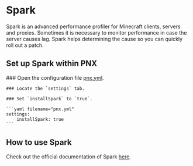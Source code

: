 
# Spark
Spark is an advanced performance profiler for Minecraft clients, servers and proxies.
Sometimes it is necessary to monitor performance in case the server causes lag. Spark helps determining the cause so you can quickly roll out a patch.

## Set up Spark within PNX

<Steps>
    ### Open the configuration file <a href="/configuration/files/pnx-yml">pnx.yml</a>.

    ### Locate the `settings` tab.
    
    ### Set `installSpark` to `true`.

    ```yaml filename="pnx.yml"
    settings:
        installSpark: true
    ```
</Steps>

## How to use Spark
Check out the official documentation of Spark [here](https://spark.lucko.me/docs).
